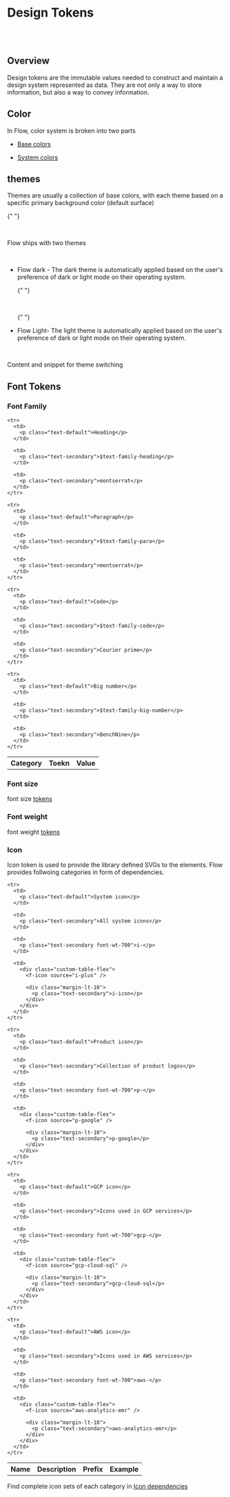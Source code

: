 
# Design Tokens

<br />

<br />

## Overview

<f-divider />

<p>
	Design tokens are the immutable values needed to construct and maintain a design system
	represented as data. They are not only a way to store information, but also a way to convey
	information.
</p>

## Color

<f-divider />

In Flow, color system is broken into two parts

<ul>
  <li>
    <p>
      <a href="/story/foundation-design-tokens-base-color--page">Base colors</a>
    </p>
  </li>

  <li>
    <p>
      <a href="/story/foundation-design-tokens-system-color--page">
        System colors
      </a>
    </p>
  </li>
</ul>

## themes

<f-divider />

<p>
  Themes are usually a collection of base colors, with each theme based on a
  specific primary background color (default surface)

{" "}

<br />

Flow ships with two themes

</p>

<br />

<ul>
  <li>
    <p>
      Flow dark - The dark theme is automatically applied based on the user's
      preference of dark or light mode on their operating system.
    </p>
  </li>

{" "}

<br />

{" "}

<li>
	<p>
		Flow Light- The light theme is automatically applied based on the user's preference of dark or
		light mode on their operating system.
	</p>
</li>

  <br />
</ul>

<p>Content and snippet for theme switching</p>

## Font Tokens

<f-divider />

### Font Family

<f-divider />

<table class="custom-color-table">
  <tbody>
    <tr>
      <th>Category</th>
      <th>Toekn</th>
      <th>Value</th>
    </tr>

    <tr>
      <td>
        <p class="text-default">Heading</p>
      </td>

      <td>
        <p class="text-secondary">$text-family-heading</p>
      </td>

      <td>
        <p class="text-secondary">montserrat</p>
      </td>
    </tr>

    <tr>
      <td>
        <p class="text-default">Paragraph</p>
      </td>

      <td>
        <p class="text-secondary">$text-family-para</p>
      </td>

      <td>
        <p class="text-secondary">montserrat</p>
      </td>
    </tr>

    <tr>
      <td>
        <p class="text-default">Code</p>
      </td>

      <td>
        <p class="text-secondary">$text-family-code</p>
      </td>

      <td>
        <p class="text-secondary">Courier prime</p>
      </td>
    </tr>

    <tr>
      <td>
        <p class="text-default">Big number</p>
      </td>

      <td>
        <p class="text-secondary">$text-family-big-number</p>
      </td>

      <td>
        <p class="text-secondary">BenchNine</p>
      </td>
    </tr>

  </tbody>
</table>

### Font size

<f-divider />

<p>
	font size <u>tokens</u>
</p>

### Font weight

<f-divider />

<p>
	font weight <u>tokens</u>
</p>

### Icon

<f-divider />

<p>
	Icon token is used to provide the library defined SVGs to the elements. Flow provides follwoing
	categories in form of dependencies.
</p>

<table class="custom-color-table">
  <tbody>
    <tr>
      <th>Name</th>
      <th>Description</th>
      <th>Prefix</th>
      <th>Example</th>
    </tr>

    <tr>
      <td>
        <p class="text-default">System icon</p>
      </td>

      <td>
        <p class="text-secondary">All system icons</p>
      </td>

      <td>
        <p class="text-secondary font-wt-700">i-</p>
      </td>

      <td>
        <div class="custom-table-flex">
          <f-icon source="i-plus" />

          <div class="margin-lt-10">
            <p class="text-secondary">i-icon</p>
          </div>
        </div>
      </td>
    </tr>

    <tr>
      <td>
        <p class="text-default">Product icon</p>
      </td>

      <td>
        <p class="text-secondary">Collection of product logos</p>
      </td>

      <td>
        <p class="text-secondary font-wt-700">p-</p>
      </td>

      <td>
        <div class="custom-table-flex">
          <f-icon source="p-google" />

          <div class="margin-lt-10">
            <p class="text-secondary">p-google</p>
          </div>
        </div>
      </td>
    </tr>

    <tr>
      <td>
        <p class="text-default">GCP icon</p>
      </td>

      <td>
        <p class="text-secondary">Icons used in GCP services</p>
      </td>

      <td>
        <p class="text-secondary font-wt-700">gcp-</p>
      </td>

      <td>
        <div class="custom-table-flex">
          <f-icon source="gcp-cloud-sql" />

          <div class="margin-lt-10">
            <p class="text-secondary">gcp-cloud-sql</p>
          </div>
        </div>
      </td>
    </tr>

    <tr>
      <td>
        <p class="text-default">AWS icon</p>
      </td>

      <td>
        <p class="text-secondary">Icons used in AWS services</p>
      </td>

      <td>
        <p class="text-secondary font-wt-700">aws-</p>
      </td>

      <td>
        <div class="custom-table-flex">
          <f-icon source="aws-analytics-emr" />

          <div class="margin-lt-10">
            <p class="text-secondary">aws-analytics-emr</p>
          </div>
        </div>
      </td>
    </tr>

  </tbody>
</table>

Find complete icon sets of each category in [Icon dependencies](/story/dependencies-icons--system-icons)
